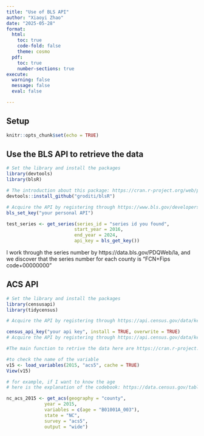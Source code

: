 ```yaml
---
title: "Use of BLS API"
author: "Xiaoyi Zhao"
date: "2025-05-28"
format:
  html:
    toc: true
    code-fold: false
    theme: cosmo
  pdf:
    toc: true
    number-sections: true
execute:
  warning: false
  message: false
  eval: false

---
```


## Setup

```r
knitr::opts_chunk$set(echo = TRUE)
```

## Use the BLS API to retrieve the data

```r
# Set the library and install the packages
library(devtools)
library(blsR)

# The introduction about this package: https://cran.r-project.org/web/packages/blsR/blsR.pdf
devtools::install_github("groditi/blsR")

# Acquire the API by registering through https://www.bls.gov/developers/home.htm
bls_set_key("your personal API")

test_series <- get_series(series_id = "series id you found", 
                         start_year = 2016, 
                         end_year = 2024, 
                         api_key = bls_get_key())
```

I work through the series number by https://data.bls.gov/PDQWeb/la, and we discover that the series number for each county is "FCN+Fips code+00000000"

## ACS API

```r
# Set the library and install the packages
library(censusapi)
library(tidycensus) 

# Acquire the API by registering through https://api.census.gov/data/key_signup.html

census_api_key("your api key", install = TRUE, overwrite = TRUE)
# Acquire the API by registering through https://api.census.gov/data/key_signup.html

#The main function to retrive the data here are https://cran.r-project.org/web/packages/tidycensus/tidycensus.pdf

#to check the name of the variable
v15 <- load_variables(2015, "acs5", cache = TRUE)
View(v15)

# for example, if I want to know the age
# here is the explanation of the codebook: https://data.census.gov/table/ACSDT5Y2022.B01001

nc_acs_2015 <- get_acs(geography = "county", 
              year = 2015,
              variables = c(age = "B01001A_003"), 
              state = "NC",
              survey = "acs5",
              output = "wide")

```
